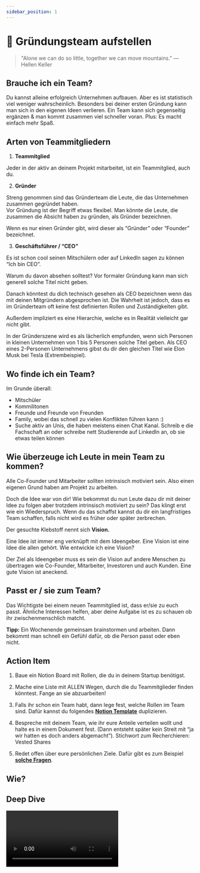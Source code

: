 ```yaml
---
sidebar_position: 1
---
```


# 🤝 Gründungsteam aufstellen

> "Alone we can do so little, together we can move mountains."
> ― Hellen Keller

## Brauche ich ein Team?

Du kannst alleine erfolgreich Unternehmen aufbauen. Aber es ist statistisch viel weniger wahrscheinlich. Besonders bei deiner ersten Gründung kann man sich in den eigenen Ideen verlieren. Ein Team kann sich gegenseitig ergänzen & man kommt zusammen viel schneller voran. Plus: Es macht einfach mehr Spaß.

## Arten von Teammitgliedern

1. **Teammitglied**

Jeder in der aktiv an deinem Projekt mitarbeitet, ist ein Teammitglied, auch du.

2. **Gründer**

Streng genommen sind das Gründerteam die Leute, die das Unternehmen zusammen gegründet haben.\
Vor Gründung ist der Begriff etwas flexibel. Man könnte die Leute, die zusammen die Absicht haben zu gründen, als Gründer bezeichnen.

Wenn es nur einen Gründer gibt, wird dieser als “Gründer” oder “Founder” bezeichnet.

3. **Geschäftsführer / “CEO”**

Es ist schon cool seinen Mitschülern oder auf LinkedIn sagen zu können “Ich bin CEO”.

Warum du davon absehen solltest? Vor formaler Gründung kann man sich generell solche Titel nicht geben.

Danach könntest du dich technisch gesehen als CEO bezeichnen wenn das mit deinen Mitgründern abgesprochen ist. Die Wahrheit ist jedoch, dass es im Gründerteam oft keine fest definierten Rollen und Zuständigkeiten gibt.

Außerdem impliziert es eine Hierarchie, welche es in Realität vielleicht gar nicht gibt.

In der Gründerszene wird es als lächerlich empfunden, wenn sich Personen in kleinen Unternehmen von 1 bis 5 Personen solche Titel geben. Als CEO eines 2-Personen Unternehmens gibst du dir den gleichen Titel wie Elon Musk bei Tesla (Extrembeispiel).

## Wo finde ich ein Team?

Im Grunde überall:

- Mitschüler
- Kommilitonen
- Freunde und Freunde von Freunden
- Family, wobei das schnell zu vielen Konflikten führen kann :)
- Suche aktiv an Unis, die haben meistens einen Chat Kanal. Schreib e die Fachschaft an oder schreibe nett Studierende auf LinkedIn an, ob sie etwas teilen können

## Wie überzeuge ich Leute in mein Team zu kommen?

Alle Co-Founder und Mitarbeiter sollten intrinsisch motiviert sein. Also einen eigenen Grund haben am Projekt zu arbeiten.

Doch die Idee war von dir! Wie bekommst du nun Leute dazu dir mit deiner Idee zu folgen aber trotzdem intrinsisch motiviert zu sein? Das klingt erst wie ein Wiederspruch. Wenn du das schaffst kannst du dir ein langfristiges Team schaffen, falls nicht wird es früher oder später zerbrechen.

Der gesuchte Klebstoff nennt sich **Vision.**

Eine Idee ist immer eng verknüpft mit dem Ideengeber. Eine Vision ist eine Idee die allen gehört. Wie entwickle ich eine Vision?

Der Ziel als Ideengeber muss es sein die Vision auf andere Menschen zu übertragen wie Co-Founder, Mitarbeiter, Investoren und auch Kunden. Eine gute Vision ist aneckend.

## Passt er / sie zum Team?

Das Wichtigste bei einem neuen Teammitglied ist, dass er/sie zu euch passt.
Ähnliche Interessen helfen, aber deine Aufgabe ist es zu schauen ob ihr zwischenmenschlich matcht.

**Tipp:**
Ein Wochenende gemeinsam brainstormen und arbeiten. Dann bekommt man schnell ein Gefühl dafür, ob die Person passt oder eben nicht.

## Action Item

1. Baue ein Notion Board mit Rollen, die du in deinem Startup benötigst.

2. Mache eine Liste mit ALLEN Wegen, durch die du Teammitglieder finden könntest. Fange an sie abzuarbeiten!

3. Falls ihr schon ein Team habt, dann lege fest, welche Rollen im Team sind.
   Dafür kannst du folgendes <ins>[**Notion Template**](https://www.notion.so/Role-expectations-b42c1852b5594e9b9af2f76a933c965c?pvs=21)</ins> duplizieren.

4. Bespreche mit deinem Team, wie ihr eure Anteile verteilen wollt und halte es in einem Dokument fest. (Dann entsteht später kein Streit mit “ja wir hatten es doch anders abgemacht”). Stichwort zum Recherchieren: Vested Shares

5. Redet offen über eure persönlichen Ziele. Dafür gibt es zum Beispiel <ins>[**solche Fragen**](https://www.ycombinator.com/blog/10-questions-to-discuss-with-a-potential-co-founder)</ins>.

## Wie?

<Tooltipp
  toolName="FigJam"
  toolDescription="Zum Aufschreiben von Ideen beim Brainstorming kannst du kostenlos FigJam nutzen."
  toolSource="https://www.figma.com/de/figjam/"
  tutorialSource="https://www.youtube.com/watch?v=axDzyLEfYgU"
  buttonText="Zu FigJam"
/>

## Deep Dive

<Grid>
  <Video sourceId="prKi3-rUPHc" />
  <Video sourceId="dlfjs_eEEzs" />
  <Video sourceId="43RhhwpiSk0" />
  <Video sourceId="A4SLDQDXdp0" />
</Grid>
